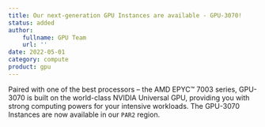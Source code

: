 ```yaml
---
title: Our next-generation GPU Instances are available - GPU-3070!
status: added
author:
    fullname: GPU Team
    url: ''
date: 2022-05-01
category: compute
product: gpu
---
```


Paired with one of the best processors &#8211; the AMD EPYC™ 7003 series, GPU-3070 is built on the world-class NVIDIA Universal GPU, providing you with strong computing powers for your intensive workloads. The GPU-3070 Instances are now available in our `PAR2` region.